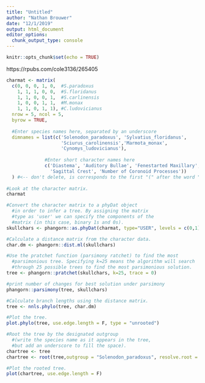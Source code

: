 ---
title: "Untitled"
author: "Nathan Brouwer"
date: "12/1/2019"
output: html_document
editor_options: 
  chunk_output_type: console
---

```{r setup, include=FALSE}
knitr::opts_chunk$set(echo = TRUE)
```


https://rpubs.com/cole3136/265405

```{r}
charmat <- matrix(
  c(0, 0, 0, 1, 0,  #S.paradoxus
    1, 1, 1, 0, 0,  #S.floridanus
    1, 1, 0, 0, 1,  #S.carlinensis
    1, 0, 0, 1, 1,  #M.monax
    1, 1, 0, 1, 1), #C.ludovicianus
  nrow = 5, ncol = 5,
  byrow = TRUE,
  
  #Enter species names here, separated by an underscore
  dimnames = list(c('Solenodon_paradoxus', 'Sylvatius_floridanus',
                    'Sciurus_carolinensis','Marmota_monax',
                    'Cynomys_ludovicianus'),
              
              #Enter short character names here
              c('Diastema', 'Auditory Bullae', 'Fenestarted Maxillary',
                'Sagittal Crest', 'Number of Coronoid Processes'))
  ) #<-- don't delete, is corresponds to the first "(" after the word "matrix above"
                              
#Look at the character matrix.
charmat
```


```{r}
#Convert the character matrix to a phyDat object 
  #in order to infer a tree. By assigning the matrix 
  #type as 'user' we can specify the components of the 
  #matrix (in this case, binary 1s and 0s).
skullchars <- phangorn::as.phyDat(charmat, type="USER", levels = c(0,1))

#Calculate a distance matrix from the character data.
char.dm <- phangorn::dist.ml(skullchars)

#Use the pratchet function (parsimony ratchet) to find the most
  #parsimonious tree. Specifying k=25 means the algorithm will search   
  #through 25 possible trees to find the most parsimonious solution.
tree <- phangorn::pratchet(skullchars, k=25, trace = 0)

#print number of changes for best solution under parsimony
phangorn::parsimony(tree, skullchars)
```

```{r}
#Calculate branch lengths using the distance matrix.
tree <- nnls.phylo(tree, char.dm)

#Plot the tree.
plot.phylo(tree, use.edge.length = F, type = "unrooted")
```


```{r}
#Root the tree by the designated outgroup 
  #(write the species name as it appears in the tree, 
  #but add an underscore to fill the space).
chartree <- tree
chartree <- root(tree,outgroup = "Solenodon_paradoxus", resolve.root = T)

#Plot the rooted tree.
plot(chartree, use.edge.length = F)
```


